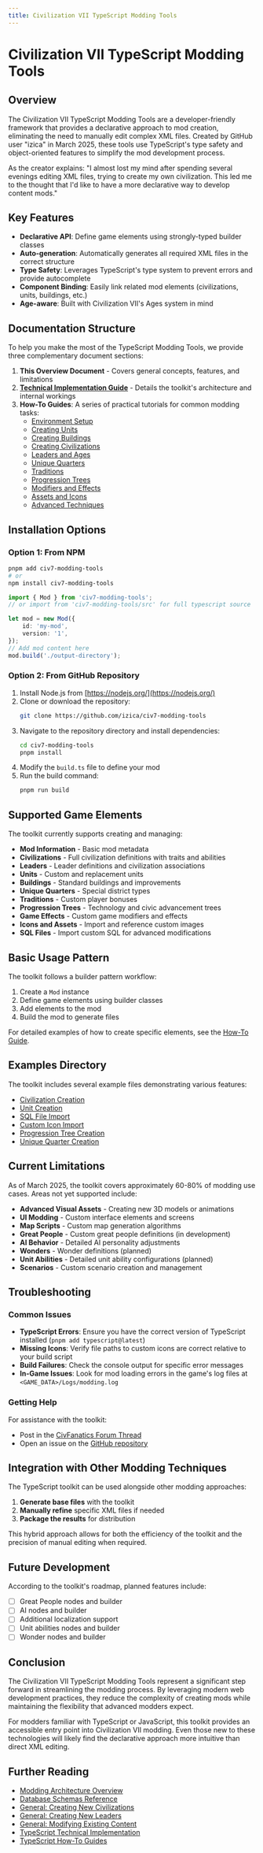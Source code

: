 ```yaml
---
title: Civilization VII TypeScript Modding Tools
---
```


# Civilization VII TypeScript Modding Tools

## Overview

The Civilization VII TypeScript Modding Tools are a developer-friendly framework that provides a declarative approach to mod creation, eliminating the need to manually edit complex XML files. Created by GitHub user "izica" in March 2025, these tools use TypeScript's type safety and object-oriented features to simplify the mod development process.

As the creator explains: "I almost lost my mind after spending several evenings editing XML files, trying to create my own civilization. This led me to the thought that I'd like to have a more declarative way to develop content mods."

## Key Features

- **Declarative API**: Define game elements using strongly-typed builder classes
- **Auto-generation**: Automatically generates all required XML files in the correct structure
- **Type Safety**: Leverages TypeScript's type system to prevent errors and provide autocomplete
- **Component Binding**: Easily link related mod elements (civilizations, units, buildings, etc.)
- **Age-aware**: Built with Civilization VII's Ages system in mind

## Documentation Structure

To help you make the most of the TypeScript Modding Tools, we provide three complementary document sections:

1. **This Overview Document** - Covers general concepts, features, and limitations
2. **[Technical Implementation Guide](/migrated/community/guides/typescript/guides/typescript/typescript-technical)** - Details the toolkit's architecture and internal workings
3. **How-To Guides**: A series of practical tutorials for common modding tasks:
   - [Environment Setup](/migrated/community/guides/typescript/guides/typescript/howto/environment-setup)
   - [Creating Units](/migrated/community/guides/typescript/guides/typescript/howto/creating-units)
   - [Creating Buildings](/migrated/community/guides/typescript/guides/typescript/howto/creating-buildings)
   - [Creating Civilizations](/migrated/community/guides/typescript/guides/typescript/howto/creating-civilizations)
   - [Leaders and Ages](/migrated/community/guides/typescript/guides/typescript/howto/leaders-and-ages)
   - [Unique Quarters](/migrated/community/guides/typescript/guides/typescript/howto/unique-quarters)
   - [Traditions](/migrated/community/guides/typescript/guides/typescript/howto/traditions)
   - [Progression Trees](/migrated/community/guides/typescript/guides/typescript/howto/progression-trees)
   - [Modifiers and Effects](/migrated/community/guides/typescript/guides/typescript/howto/modifiers-and-effects)
   - [Assets and Icons](/migrated/community/guides/typescript/guides/typescript/howto/assets-and-icons)
   - [Advanced Techniques](/migrated/community/guides/typescript/guides/typescript/howto/advanced-techniques)

## Installation Options

### Option 1: From NPM

```bash
pnpm add civ7-modding-tools
# or
npm install civ7-modding-tools
```

```typescript
import { Mod } from 'civ7-modding-tools';
// or import from 'civ7-modding-tools/src' for full typescript source

let mod = new Mod({
    id: 'my-mod',
    version: '1',
});
// Add mod content here
mod.build('./output-directory');
```

### Option 2: From GitHub Repository

1. Install Node.js from [https://nodejs.org/](https://nodejs.org/)
2. Clone or download the repository:
   ```bash
   git clone https://github.com/izica/civ7-modding-tools
   ```
3. Navigate to the repository directory and install dependencies:
   ```bash
   cd civ7-modding-tools
   pnpm install
   ```
4. Modify the `build.ts` file to define your mod
5. Run the build command:
   ```bash
   pnpm run build
   ```

## Supported Game Elements

The toolkit currently supports creating and managing:

- **Mod Information** - Basic mod metadata
- **Civilizations** - Full civilization definitions with traits and abilities
- **Leaders** - Leader definitions and civilization associations
- **Units** - Custom and replacement units
- **Buildings** - Standard buildings and improvements
- **Unique Quarters** - Special district types
- **Traditions** - Custom player bonuses
- **Progression Trees** - Technology and civic advancement trees
- **Game Effects** - Custom game modifiers and effects
- **Icons and Assets** - Import and reference custom images
- **SQL Files** - Import custom SQL for advanced modifications

## Basic Usage Pattern

The toolkit follows a builder pattern workflow:

1. Create a `Mod` instance
2. Define game elements using builder classes
3. Add elements to the mod
4. Build the mod to generate files

For detailed examples of how to create specific elements, see the [How-To Guide](/migrated/community/guides/typescript/guides/typescript/howto/index).

## Examples Directory

The toolkit includes several example files demonstrating various features:

- [Civilization Creation](https://github.com/izica/civ7-modding-tools/blob/main/examples/civilization.ts)
- [Unit Creation](https://github.com/izica/civ7-modding-tools/blob/main/examples/unit.ts) 
- [SQL File Import](https://github.com/izica/civ7-modding-tools/blob/main/examples/import-sql-file.ts)
- [Custom Icon Import](https://github.com/izica/civ7-modding-tools/blob/main/examples/import-custom-icon.ts)
- [Progression Tree Creation](https://github.com/izica/civ7-modding-tools/blob/main/examples/progression-tree.ts)
- [Unique Quarter Creation](https://github.com/izica/civ7-modding-tools/blob/main/examples/unique-quarter.ts)

## Current Limitations

As of March 2025, the toolkit covers approximately 60-80% of modding use cases. Areas not yet supported include:

- **Advanced Visual Assets** - Creating new 3D models or animations
- **UI Modding** - Custom interface elements and screens
- **Map Scripts** - Custom map generation algorithms
- **Great People** - Custom great people definitions (in development)
- **AI Behavior** - Detailed AI personality adjustments
- **Wonders** - Wonder definitions (planned)
- **Unit Abilities** - Detailed unit ability configurations (planned)
- **Scenarios** - Custom scenario creation and management

## Troubleshooting

### Common Issues

- **TypeScript Errors**: Ensure you have the correct version of TypeScript installed (`pnpm add typescript@latest`)
- **Missing Icons**: Verify file paths to custom icons are correct relative to your build script
- **Build Failures**: Check the console output for specific error messages
- **In-Game Issues**: Look for mod loading errors in the game's log files at `<GAME_DATA>/Logs/modding.log`

### Getting Help

For assistance with the toolkit:
- Post in the [CivFanatics Forum Thread](https://forums.civfanatics.com/threads/modding-tools-framework-written-on-typescript.696255/)
- Open an issue on the [GitHub repository](https://github.com/izica/civ7-modding-tools)

## Integration with Other Modding Techniques

The TypeScript toolkit can be used alongside other modding approaches:

1. **Generate base files** with the toolkit
2. **Manually refine** specific XML files if needed
3. **Package the results** for distribution

This hybrid approach allows for both the efficiency of the toolkit and the precision of manual editing when required.

## Future Development

According to the toolkit's roadmap, planned features include:

- [ ] Great People nodes and builder
- [ ] AI nodes and builder
- [ ] Additional localization support
- [ ] Unit abilities nodes and builder
- [ ] Wonder nodes and builder

## Conclusion

The Civilization VII TypeScript Modding Tools represent a significant step forward in streamlining the modding process. By leveraging modern web development practices, they reduce the complexity of creating mods while maintaining the flexibility that advanced modders expect.

For modders familiar with TypeScript or JavaScript, this toolkit provides an accessible entry point into Civilization VII modding. Even those new to these technologies will likely find the declarative approach more intuitive than direct XML editing.

## Further Reading

- [Modding Architecture Overview](/migrated/community/guides/typescript/guides/modding-architecture)
- [Database Schemas Reference](/migrated/community/guides/typescript/guides/database-schemas)
- [General: Creating New Civilizations](/migrated/community/guides/typescript/guides/general-creating-civilizations)
- [General: Creating New Leaders](/migrated/community/guides/typescript/guides/general-creating-leaders)
- [General: Modifying Existing Content](/migrated/community/guides/typescript/guides/general-modifying-content)
- [TypeScript Technical Implementation](/migrated/community/guides/typescript/guides/typescript/typescript-technical)
- [TypeScript How-To Guides](/migrated/community/guides/typescript/guides/typescript/howto/index) 